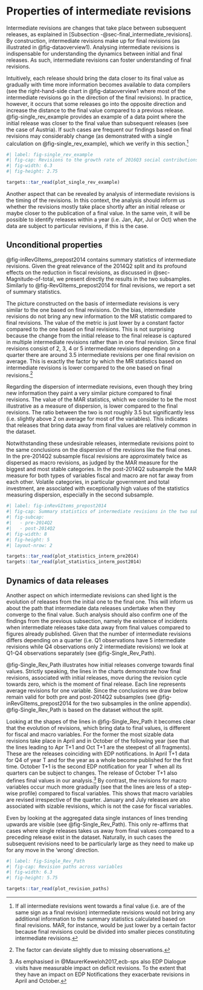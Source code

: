 # Properties of intermediate revisions {#sec-Intermediate-revisions}

Intermediate revisions are changes that take place between subsequent releases, as explained in [Subsection -@sec-final_intermediate_revisions]. By construction, intermediate revisions make up for final revisions (as illustrated in @fig-dataoverview1). Analysing intermediate revisions is indispensable for understanding the dynamics between initial and final releases. As such, intermediate revisions can foster understanding of final revisions.

Intuitively, each release should bring the data closer to its final value as gradually with time more information becomes available to data compilers (see the right-hand-side chart in @fig-dataoverview1 where most of the intermediate revisions go in the direction of the final revisions). In practice, however, it occurs that some releases go into the opposite direction and increase the distance to the final value compared to a previous release. @fig-single_rev_example provides an example of a data point where the initial release was closer to the final value than subsequent releases (see the case of Austria). If such cases are frequent our findings based on final revisions may considerably change (as demonstrated with a single calculation on @fig-single_rev_example), which we verify in this section.^[If all intermediate revisions went towards a final value (i.e. are of the same sign as a final revision) intermediate revisions would not bring any additional information to the summary statistics calculated based on final revisions. MAR, for instance, would be just lower by a certain factor because final revisions could be divided into smaller pieces constituting intermediate revisions.]

```r
#| label: fig-single_rev_example
#| fig-cap: Revisions to the growth rate of 2016Q3 social contributions
#| fig-width: 6.3
#| fig-height: 2.75

targets::tar_read(plot_single_rev_example)
```

Another aspect that can be revealed by analysis of intermediate revisions is the timing of the revisions. In this context, the analysis should inform us whether the revisions mostly take place shortly after an initial release or maybe closer to the publication of a final value. In the same vein, it will be possible to identify releases within a year (i.e. Jan, Apr, Jul or Oct) when the data are subject to particular revisions, if this is the case.

## Unconditional properties

@fig-inRevGItems_prepost2014 contains summary statistics of intermediate revisions. Given the great relevance of the 2014Q2 split and its profound effects on the reduction in fiscal revisions, as discussed in @sec-Magnitude-of-total, we present directly the results in the two subsamples. Similarly to @fig-RevGItems_prepost2014 for final revisions, we report a set of summary statistics.

The picture constructed on the basis of intermediate revisions is very similar
to the one based on final revisions. On the bias, intermediate revisions do not bring any new information to the MR statistic compared to final revisions. The value of the metric is just lower by a constant factor compared to the one based on final revisions. This is not surprising because the change from the initial release to the final release is captured in multiple intermediate revisions rather than in one final revision. Since final revisions consist of 2, 3, 4 or 5 intermediate revisions depending on a quarter there are around 3.5 intermediate revisions per one final revision on average. This is exactly the factor by which the MR statistics based on intermediate revisions is lower compared to the one based on final revisions.^[The factor can deviate slightly due to missing observations.]

Regarding the dispersion of intermediate revisions, even though they bring new information they paint a very similar picture compared to final revisions. The value of the MAR statistics, which we consider to be the most illustrative as a measure of dispersion, is lower compared to the final revisions. The ratio between the two is not roughly 3.5 but significantly less (i.e. slightly above 2 on average for most of the variables). This indicates that releases that bring data away from final values are relatively common in the dataset.

Notwithstanding these undesirable releases, intermediate revisions point to the same conclusions on the dispersion of the revisions like the final ones. In the pre-2014Q2 subsample fiscal revisions are approximately twice as dispersed as macro revisions, as judged by the MAR measure for the biggest and most stable categories. In the post-2014Q2 subsample the MAR measure for both types of variables fiscal and macro are not far away from each other. Volatile categories, in particular government and total investment, are associated with exceptionally high values of the statistics measuring dispersion, especially in the second subsample.

```r
#| label: fig-inRevGItems_prepost2014
#| fig-cap: Summary statistics of intermediate revisions in the two subsamples
#| fig-subcap: 
#|   - pre-2014Q2
#|   - post-2014Q2
#| fig-width: 8
#| fig-height: 5
#| layout-nrow: 2

targets::tar_read(plot_statistics_interm_pre2014)
targets::tar_read(plot_statistics_interm_post2014)
```

## Dynamics of data releases {#sec-revisions_timing}

Another aspect on which intermediate revisions can shed light is the evolution of releases from the initial one to the final one. This will inform us about the path that intermediate data releases undertake when they converge to the final value. Such analysis should also confirm one of the findings from the previous subsection, namely the existence of incidents when intermediate releases take data away from final values compared to figures already published. Given that the number of intermediate revisions differs depending on a quarter (i.e. Q1 observations have 5 intermediate revisions while Q4 observations only 2 intermediate revisions) we look at Q1-Q4 observations separately (see @fig-Single_Rev_Path).

@fig-Single_Rev_Path illustrates how initial releases converge towards final values. Strictly speaking, the lines in the charts demonstrate how final revisions, associated with initial releases, move during the revision cycle towards zero, which is the moment of final release. Each line represents average revisions for one variable. Since the conclusions we draw below remain valid for both pre and post-2014Q2 subsamples (see @fig-inRevGItems_prepost2014 for the two subsamples in the online appendix). @fig-Single_Rev_Path is based on the dataset without the split.

Looking at the shapes of the lines in @fig-Single_Rev_Path it becomes clear that the evolution of revisions, which bring data to final values, is different for fiscal and macro variables. For the former the most sizable data revisions take place in April and in October of the following year (see that the lines leading to Apr T+1 and Oct T+1 are the steepest of all fragments). These are the releases coinciding with EDP notifications. In April T+1 data for Q4 of year T and for the year as a whole become published for the first time. October T+1 is the second EDP notification for year T when all its quarters can be subject to changes. The release of October T+1 also defines final values in our analysis.^[As emphasised in @MaurerKeweloh2017_ecb-sps also EDP Dialogue visits have measurable impact on deficit revisions. To the extent that they have an impact on EDP Notifications they exacerbate revisions in April and October.] By contrast, the revisions for macro variables occur much more gradually (see that the lines are less of a step-wise profile) compared to fiscal variables. This shows that macro variables are revised irrespective of the quarter. January and July releases are also associated with sizable revisions, which is not the case for fiscal variables.

Even by looking at the aggregated data single instances of lines trending
upwards are visible (see @fig-Single_Rev_Path). This only re-affirms that  cases where single releases takes us away from final values compared to a preceding release exist in the dataset. Naturally, in such cases the subsequent revisions need to be particularly large as they need to make up for any move in the 'wrong' direction.  

```r
#| label: fig-Single_Rev_Path
#| fig-cap: Revision paths across variables
#| fig-width: 6.3
#| fig-height: 5.75

targets::tar_read(plot_revision_paths)
```
